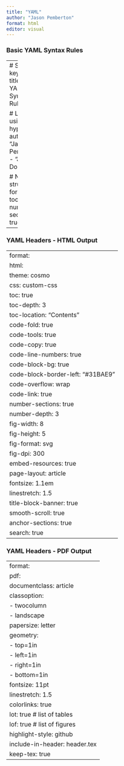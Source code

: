```yaml
---
title: "YAML"
author: "Jason Pemberton"
format: html
editor: visual
---
```


### Basic YAML Syntax Rules

---
# Simple key-value
title: "Basic YAML Syntax Rules"

# List items using hyphens
author:
  - "Jason Pemberton"
  - "John Doe"
  
# Nested structures
formt:
html: 
  toc: true
  number-sections: true
---

### YAML Headers - HTML Output

---
format:
html:
  theme: cosmo
  css: custom-css
  toc: true
  toc-depth: 3
  toc-location: "Contents"
  code-fold: true
  code-tools: true
  code-copy: true
  code-line-numbers: true
  code-block-bg: true
  code-block-border-left: "#31BAE9"
  code-overflow: wrap
  code-link: true
  number-sections: true
  number-depth: 3
  fig-width: 8
  fig-height: 5
  fig-format: svg
  fig-dpi: 300
  embed-resources: true
  page-layout: article
  fontsize: 1.1em
  linestretch: 1.5
  title-block-banner: true
  smooth-scroll: true
  anchor-sections: true
  search: true
---

### YAML Headers - PDF Output

---
format:
  pdf:
    documentclass: article
    classoption: 
      - twocolumn
      - landscape
    papersize: letter
    geometry: 
      - top=1in
      - left=1in
      - right=1in
      - bottom=1in
    fontsize: 11pt
    linestretch: 1.5
    colorlinks: true
    lot: true # list of tables
    lof: true # list of figures
    highlight-style: github
    include-in-header: header.tex
    keep-tex: true
---
